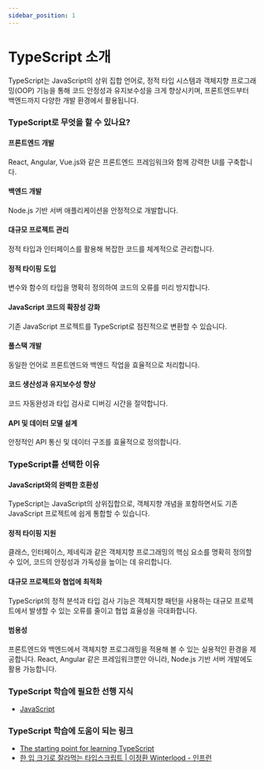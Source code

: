 ```yaml
---
sidebar_position: 1
---
```


# TypeScript 소개

TypeScript는 JavaScript의 상위 집합 언어로, 정적 타입 시스템과 객체지향 프로그래밍(OOP) 기능을 통해 코드 안정성과 유지보수성을 크게 향상시키며, 프론트엔드부터 백엔드까지 다양한 개발 환경에서 활용됩니다.

### TypeScript로 무엇을 할 수 있나요?

#### 프론트엔드 개발

React, Angular, Vue.js와 같은 프론트엔드 프레임워크와 함께 강력한 UI를 구축합니다.

#### 백엔드 개발

Node.js 기반 서버 애플리케이션을 안정적으로 개발합니다.

#### 대규모 프로젝트 관리

정적 타입과 인터페이스를 활용해 복잡한 코드를 체계적으로 관리합니다.

#### 정적 타이핑 도입

변수와 함수의 타입을 명확히 정의하여 코드의 오류를 미리 방지합니다.

#### JavaScript 코드의 확장성 강화

기존 JavaScript 프로젝트를 TypeScript로 점진적으로 변환할 수 있습니다.

#### 풀스택 개발

동일한 언어로 프론트엔드와 백엔드 작업을 효율적으로 처리합니다.

#### 코드 생산성과 유지보수성 향상

코드 자동완성과 타입 검사로 디버깅 시간을 절약합니다.

#### API 및 데이터 모델 설계

안정적인 API 통신 및 데이터 구조를 효율적으로 정의합니다.

### TypeScript를 선택한 이유

#### JavaScript와의 완벽한 호환성

TypeScript는 JavaScript의 상위집합으로, 객체지향 개념을 포함하면서도 기존 JavaScript 프로젝트에 쉽게 통합할 수 있습니다.

#### 정적 타이핑 지원

클래스, 인터페이스, 제네릭과 같은 객체지향 프로그래밍의 핵심 요소를 명확히 정의할 수 있어, 코드의 안정성과 가독성을 높이는 데 유리합니다.

#### 대규모 프로젝트와 협업에 최적화

TypeScript의 정적 분석과 타입 검사 기능은 객체지향 패턴을 사용하는 대규모 프로젝트에서 발생할 수 있는 오류를 줄이고 협업 효율성을 극대화합니다.

#### 범용성

프론트엔드와 백엔드에서 객체지향 프로그래밍을 적용해 볼 수 있는 실용적인 환경을 제공합니다. React, Angular 같은 프레임워크뿐만 아니라, Node.js 기반 서버 개발에도 활용 가능합니다.

### TypeScript 학습에 필요한 선행 지식

- [JavaScript](./../javascript/intro)

### TypeScript 학습에 도움이 되는 링크

- [The starting point for learning TypeScript](https://www.typescriptlang.org/ko/docs/)
- [한 입 크기로 잘라먹는 타입스크립트 | 이정환 Winterlood - 인프런](https://www.inflearn.com/course/%ED%95%9C%EC%9E%85-%ED%81%AC%EA%B8%B0-%ED%83%80%EC%9E%85%EC%8A%A4%ED%81%AC%EB%A6%BD%ED%8A%B8)
